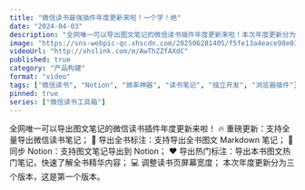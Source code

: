```yaml
---
title: "微信读书最强插件年度更新来啦！一个字！绝"
date: "2024-04-03"
description: "全网唯一可以导出图文笔记的微信读书插件年度更新来啦！本次年度更新分为三个版本，这是第一个版本。"
image: "https://sns-webpic-qc.xhscdn.com/202506281405/f5fe13a4eace98e03f35f5981278cb81/spectrum/1040g34o311423g356g004ajtrb8lnrk2vlvhl6g!nc_n_webp_mw_1"
videoUrl: "http://xhslink.com/m/AwThZZfAXdC"
published: true
category: "产品构建"
format: "video"
tags: ["微信读书", "Notion", "效率神器", "读书笔记", "独立开发", "浏览器插件"]
pinned: true
series: ["微信读书工具箱"]
---
```


全网唯一可以导出图文笔记的微信读书插件年度更新来啦！
🔥 重磅更新：支持全量导出微信读书笔记；
📌 导出全书标注：支持导出全书图文 Markdown 笔记；
📒 同步 Notion：支持图文笔记导出到 Notion；
❤ 导出热门标注：导出本书图文热门笔记，快速了解全书精华内容；
💻 调整读书页屏幕宽度；
本次年度更新分为三个版本，这是第一个版本。 